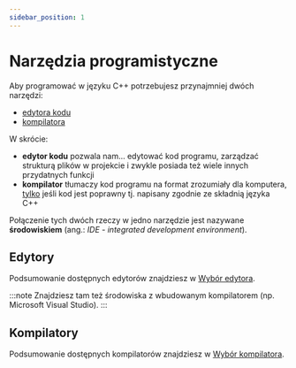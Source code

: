 ```yaml
---
sidebar_position: 1
---
```


# Narzędzia programistyczne


<NotFinished/>


Aby programować w języku C++ potrzebujesz przynajmniej dwóch narzędzi:

- [edytora kodu](editors)
- [kompilatora](compilers)

W skrócie:

- **edytor kodu** pozwala nam... edytować kod programu, zarządzać strukturą plików w projekcie
i zwykle posiada też wiele innych przydatnych funkcji
- **kompilator** tłumaczy kod programu na format zrozumiały dla komputera, <u>tylko</u> jeśli kod jest poprawny
tj. napisany zgodnie ze składnią języka C++

Połączenie tych dwóch rzeczy w jedno narzędzie jest nazywane **środowiskiem** (ang.: *IDE - integrated development environment*).

## Edytory

Podsumowanie dostępnych edytorów znajdziesz w [Wybór edytora](editors).

:::note
Znajdziesz tam też środowiska z wbudowanym kompilatorem (np. Microsoft Visual Studio).
:::

## Kompilatory

Podsumowanie dostępnych kompilatorów znajdziesz w [Wybór kompilatora](compilers).